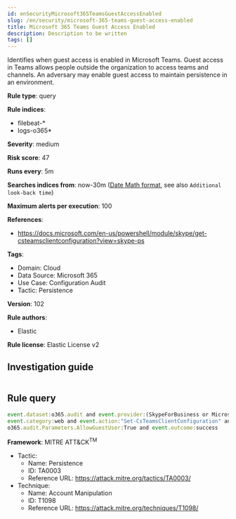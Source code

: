 ```yaml
---
id: enSecurityMicrosoft365TeamsGuestAccessEnabled
slug: /en/security/microsoft-365-teams-guest-access-enabled
title: Microsoft 365 Teams Guest Access Enabled
description: Description to be written
tags: []
---
```


<div id="microsoft-365-teams-guest-access-enabled"></div>

Identifies when guest access is enabled in Microsoft Teams. Guest access in Teams allows people outside the organization to access teams and channels. An adversary may enable guest access to maintain persistence in an environment.

**Rule type**: query

**Rule indices**: 

* filebeat-*
* logs-o365*

**Severity**: medium

**Risk score**: 47

**Runs every**: 5m

**Searches indices from**: now-30m ([Date Math format](((ref))/common-options.html#date-math), see also <DocLink id="enSecurityRulesUiCreate" section="set-the-rules-schedule">`Additional look-back time`</DocLink>)

**Maximum alerts per execution**: 100

**References**: 

* https://docs.microsoft.com/en-us/powershell/module/skype/get-csteamsclientconfiguration?view=skype-ps

**Tags**: 

* Domain: Cloud
* Data Source: Microsoft 365
* Use Case: Configuration Audit
* Tactic: Persistence

**Version**: 102

**Rule authors**: 

* Elastic

**Rule license**: Elastic License v2

## Investigation guide

```markdown

```

## Rule query

```js
event.dataset:o365.audit and event.provider:(SkypeForBusiness or MicrosoftTeams) and
event.category:web and event.action:"Set-CsTeamsClientConfiguration" and
o365.audit.Parameters.AllowGuestUser:True and event.outcome:success

```

**Framework**: MITRE ATT&CK<sup>TM</sup>

* Tactic:
    * Name: Persistence
    * ID: TA0003
    * Reference URL: https://attack.mitre.org/tactics/TA0003/
* Technique:
    * Name: Account Manipulation
    * ID: T1098
    * Reference URL: https://attack.mitre.org/techniques/T1098/

